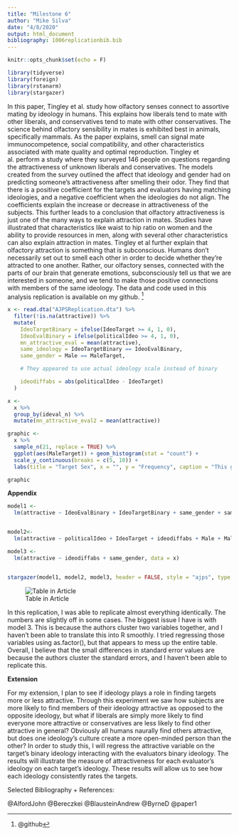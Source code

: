 ```yaml
---
title: "Milestone 6"
author: "Mike Silva"
date: "4/8/2020"
output: html_document
bibliography: 1006replicationbib.bib
---
```


```r
knitr::opts_chunk$set(echo = F)
```

```r
library(tidyverse)
library(foreign)
library(rstanarm)
library(stargazer)
```

In this paper, Tingley et al. study how olfactory senses connect to assortive mating by ideology in humans. This explains how liberals tend to mate with other liberals, and conservatives tend to mate with other conservatives. The science behind olfactory sensibility in mates is exhibited best in animals, specifically mammals. As the paper explains, smell can signal mate immunocompetence, social compatibility, and other characteristics associated with mate quality and optimal reproduction. Tingley et al. perform a study where they surveyed 146 people on questions regarding the attractiveness of unknown liberals and conservatives. The models created from the survey outlined the affect that ideology and gender had on predicting someone's attractiveness after smelling their odor. They find that there is a positive coefficient for the targets and evaluators having matching ideologies, and a negative coefficient when the ideologies do not align. The coefficients explain the increase or decrease in attractiveness of the subjects. This further leads to a conclusion that olfactory attractiveness is just one of the many ways to explain attraction in mates. Studies have illustrated that characteristics like waist to hip ratio on women and the ability to provide resources in men, along with several other characteristics can also explain attraction in mates. Tingley et al further explain that olfactory attraction is something that is subconscious. Humans don't necessarily set out to smell each other in order to decide whether they're attracted to one another. Rather, our olfactory senses, connected with the parts of our brain that generate emotions, subconsciously tell us that we are interested in someone, and we tend to make those positive connections with members of the same ideology. The data and code used in this analysis replication is available on my github. ^[@github]


```r
x <- read.dta("AJPSReplication.dta") %>%
  filter(!is.na(attractive)) %>%
  mutate(
    IdeoTargetBinary = ifelse(IdeoTarget >= 4, 1, 0),
    IdeoEvalBinary = ifelse(politicalIdeo >= 4, 1, 0),
    mn_attractive_eval = mean(attractive),
    same_ideology = IdeoTargetBinary == IdeoEvalBinary,
    same_gender = Male == MaleTarget,

    # They appeared to use actual ideology scale instead of binary

    ideodiffabs = abs(politicalIdeo - IdeoTarget)
  )

x <-
  x %>%
  group_by(ideval_n) %>%
  mutate(mn_attractive_eval2 = mean(attractive))

graphic <-
  x %>%
  sample_n(21, replace = TRUE) %>%
  ggplot(aes(MaleTarget)) + geom_histogram(stat = "count") +
  scale_y_continuous(breaks = c(5, 10)) +
  labs(title = "Target Sex", x = "", y = "Frequency", caption = "This graph illustrates the targeted sexes of the participants. This is taken from a random sample of 21 participants.")

graphic
```


**Appendix**

```r
model1 <-
  lm(attractive ~ IdeoEvalBinary + IdeoTargetBinary + same_gender + same_ideology + Male + MaleTarget +  mn_attractive + mn_attractive_eval2, data = x)


model2<-
  lm(attractive ~ politicalIdeo + IdeoTarget + ideodiffabs + Male + MaleTarget + same_gender + mn_attractive + mn_attractive_eval2, data = x)

model3 <-
  lm(attractive ~ ideodiffabs + same_gender, data = x)


stargazer(model1, model2, model3, header = FALSE, style = "ajps", type = "latex", omit.summary.stat = c("max", "min", "p25", "p75", "n"), title = "Odor Attraction as a Function of Ideological Similarity", intercept.bottom = T, dep.var.labels.include = T, digits = 4)


```
![Table in Article](~/Desktop/Gov 1006/replication_1006/images/Screen Shot 2020-04-07 at 9.48.20 PM.png)


In this replication, I was able to replicate almost everything identically. The numbers are slightly off in some cases. The biggest issue I have is with model 3. This is because the authors cluster two variables together, and I haven't been able to translate this into R smoothly. I tried regressing those variables using as.factor(), but that appears to mess up the entire table. Overall, I believe that the small differences in standard error values are because the authors cluster the standard errors, and I haven't been able to replicate this. 


**Extension**

For my extension, I plan to see if ideology plays a role in finding targets more or less attractive. Through this experiment we saw how subjects are more likely to find members of their ideology attractive as opposed to the opposite ideology, but what if liberals are simply more likely to find everyone more attractive or conservatives are less likely to find other attractive in general? Obviously all humans naurally find others attractive, but does one ideology's culture create a more open-minded person than the other? In order to study this, I will regress the attractive variable on the target's binary ideology interacting with the evaluators binary ideology. The results will illustrate the measure of attractiveness for each evaluator's ideology on each target's ideology. These results will allow us to see how each ideology consistently rates the targets.  

Selected Bibliography + References: 

@AlfordJohn
@Bereczkei
@BlausteinAndrew
@ByrneD
@paper1

